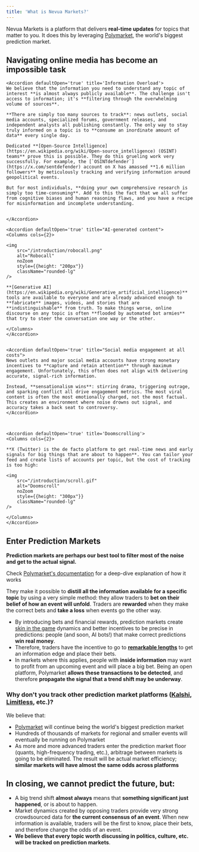 ```yaml
---
title: 'What is Nevua Markets?'
---
```


Nevua Markets is a platform that delivers **real-time updates** for topics that matter to you. It does this by leveraging [Polymarket](https://polymarket.com), the world's biggest prediction market.

## Navigating online media has become an impossible task

    <Accordion defaultOpen='true' title='Information Overload'>
    We believe that the information you need to understand any topic of interest **is almost always publicly available**. The challenge isn't access to information; it's **filtering through the overwhelming volume of sources**.

    **There are simply too many sources to track**: news outlets, social media accounts, specialized forums, government releases, and independent analysts all publishing constantly. The only way to stay truly informed on a topic is to **consume an inordinate amount of data** every single day.
    
    Dedicated **[Open-Source Intelligence](https://en.wikipedia.org/wiki/Open-source_intelligence) (OSINT) teams** prove this is possible. They do this grueling work very successfully. For example, the [`OSINTdefender`](https://x.com/sentdefender) account on X has amassed **1.6 million followers** by meticulously tracking and verifying information around geopolitical events.

    But for most individuals, **doing your own comprehensive research is simply too time-consuming**. Add to this the fact that we all suffer from cognitive biases and human reasoning flaws, and you have a recipe for misinformation and incomplete understanding.


    </Accordion>

    <Accordion defaultOpen='true' title="AI-generated content">
    <Columns cols={2}>

    <img
        src="/introduction/robocall.png" 
        alt="Robocall" 
        noZoom 
        style={{height: "200px"}} 
        className="rounded-lg" 
    />
    
    **[Generative AI](https://en.wikipedia.org/wiki/Generative_artificial_intelligence)** tools are available to everyone and are already advanced enough to **fabricate** images, videos, and stories that are **indistinguishable** from truth. To make things worse, online discourse on any topic is often **flooded by automated bot armies** that try to steer the conversation one way or the other.

    </Columns>
    </Accordion>
    

    <Accordion defaultOpen='true' title="Social media engagement at all costs">
    News outlets and major social media accounts have strong monetary incentives to **capture and retain attention** through maximum engagement. Unfortunately, this often does not align with delivering accurate, signal-rich information. 
    
    Instead, **sensationalism wins**: stirring drama, triggering outrage, and sparking conflict all drive engagement metrics. The most viral content is often the most emotionally charged, not the most factual. This creates an environment where noise drowns out signal, and accuracy takes a back seat to controversy.
    </Accordion>



    <Accordion defaultOpen='true' title='Doomscrolling'>
    <Columns cols={2}>

    **X (Twitter) is the de facto platform to get real-time news and early signals for big things that are about to happen**. You can tailor your feed and create lists of accounts per topic, but the cost of tracking is too high:

    <img
        src="/introduction/scroll.gif" 
        alt="Doomscroll" 
        noZoom 
        style={{height: "300px"}} 
        className="rounded-lg" 
    />

    </Columns>
    </Accordion>


## Enter Prediction Markets

**Prediction markets are perhaps our best tool to filter most of the noise and get to the actual signal.** 

<Note>Check [Polymarket's documentation](https://docs.polymarket.com/polymarket-learn/get-started/what-is-polymarket) for a deep-dive explanation of how it works</Note>

They make it possible to **distill all the information available for a specific topic** by using a very simple method: they allow traders to **bet on their belief of how an event will unfold**. Traders are **rewarded** when they make the correct bets and **take a loss** when events go the other way. 

- By introducing bets and financial rewards, prediction markets create [skin in the game](https://en.wikipedia.org/wiki/Skin_in_the_game) dynamics and better incentives to be precise in predictions: people (and soon, AI bots!) that make correct predictions **win real money**.
- Therefore, traders have the incentive to go to **[remarkable lengths](https://x.com/EasyEatsBodega/status/1975346341942276288)** to get an information edge and place their bets.
- In markets where this applies, people with **inside information** may want to profit from an upcoming event and will place a big bet. Being an open platform, Polymarket **allows these transactions to be detected**, and therefore **propagate the signal that a trend shift may be underway**.

### Why don't you track other prediction market platforms ([Kalshi](https://kalshi.com/), [Limitless](https://limitless.exchange/), etc.)?

We believe that: 

- [Polymarket](https://polymarket.com) will continue being the world's biggest prediction market
- Hundreds of thousands of markets for regional and smaller events will eventually be running on Polymarket
- As more and more advanced traders enter the prediction market floor (quants, high-frequency trading, etc.), arbitrage between markets is going to be eliminated. The result will be actual market efficiency; **similar markets will have almost the same odds across platforms**

## In closing, we cannot predict the future, but:

- A big trend shift **almost always** means that **something significant just happened**, or is about to happen.
- Market dynamics created by opposing traders provide very strong crowdsourced data for **the current consensus of an event**. When new information is available, traders will be the first to know, place their bets, and therefore change the odds of an event.
- **We believe that every topic worth discussing in politics, culture, etc. will be tracked on prediction markets**.
